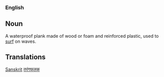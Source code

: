 ===English===
==Noun==

A waterproof plank made of wood or foam and reinforced plastic, used to [[surf]] on waves.

== Translations==
[[Sanskrit]]
[[तरंगफलक]]